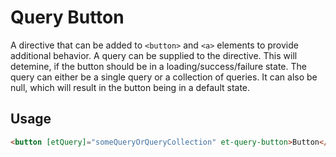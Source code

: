 # Query Button

A directive that can be added to `<button>` and `<a>` elements to provide additional behavior.
A query can be supplied to the directive. This will detemine, if the button should be in a loading/success/failure state.
The query can either be a single query or a collection of queries. It can also be null, which will result in the button being in a default state.

## Usage

```html
<button [etQuery]="someQueryOrQueryCollection" et-query-button>Button</button>
```


<ArgsTable story={PRIMARY_STORY} />
